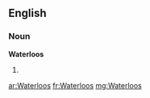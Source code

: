 ==English==

===Noun===
'''Waterloos'''

# {{plural of|[[Waterloo]]}}

[[ar:Waterloos]]
[[fr:Waterloos]]
[[mg:Waterloos]]